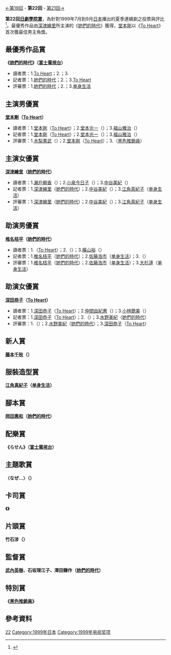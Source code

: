 {{noteTA
|G1=JP Show}}
[[第21回日劇學院賞名單|←第19回]] - '''第22回''' - [[第23回日劇學院賞名單|第21回→]]

'''第22回[[日劇學院賞|日劇學院賞]]'''，為針對1999年7月到9月[[日本|日本]]播出的夏季連續劇之投票與評比<ref>{{Cite web |url=http://blog.television.co.jp/drama/academy/1999/09/22/ |title=1999年日劇學院賞夏季檔獲獎名單 |access-date=2014-09-06 |archive-date=2014-04-03 |archive-url=https://web.archive.org/web/20140403100516/http://blog.television.co.jp/drama/academy/1999/09/22/ |dead-url=no }}</ref>。最優秀作品由[[深津繪里|深津繪里]]所主演的《[[她們的時代|她們的時代]]》獲得，[[堂本剛|堂本剛]]以《[[To_Heart_(電視劇)|To Heart]]》首次獲最佳男主角獎。

==最優秀作品賞==
'''《[[她們的時代|她們的時代]]》（[[富士電視台|富士電視台]]）'''

*讀者票：1.[[To_Heart_(電視劇)|To Heart]]；2.{{link-ja|PS我很好俊平|P.S. 元気です、俊平}}；3.{{link-ja|パーフェクトラブ!無暇的愛}}
*記者票：1.[[她們的時代|她們的時代]]；2.{{link-ja|女醫物語|女医 (テレビドラマ)}}；3.[[To_Heart_(電視劇)|To Heart]]
*評審票：1.[[她們的時代|她們的時代]]；2.{{link-ja|女醫物語|女医 (テレビドラマ)}}；3.[[单身生活|单身生活]]

==主演男優賞==
'''[[堂本剛|堂本剛]]（[[To_Heart_(電視劇)|To Heart]]）'''

*讀者票：1.[[堂本剛|堂本剛]]（[[To_Heart_(電視劇)|To Heart]]）；2.[[堂本光一|堂本光一]]（{{link-ja|PS我很好俊平|P.S. 元気です、俊平}}）；3.[[福山雅治|福山雅治]]（{{link-ja|パーフェクトラブ!無暇的愛}}）
*記者票：1.[[堂本剛|堂本剛]]（[[To_Heart_(電視劇)|To Heart]]）；2.[[堂本光一|堂本光一]]（{{link-ja|PS我很好俊平|P.S. 元気です、俊平}}）；3.[[福山雅治|福山雅治]]（{{link-ja|パーフェクトラブ!無暇的愛}}）
*評審票：1.[[木梨憲武|木梨憲武]]（{{link-ja|小市民狂想曲|小市民ケーン}}）；2.[[堂本剛|堂本剛]]（[[To_Heart_(電視劇)|To Heart]]）；3.{{link-ja|伊東四朗|伊東四朗}}（[[黑色推銷員|黑色推銷員]]）

==主演女優賞==
'''[[深津繪里|深津繪里]]（[[她們的時代|她們的時代]]）'''

*讀者票：1.[[瀨戶朝香|瀨戶朝香]]（{{link-ja|PS我很好俊平|P.S. 元気です、俊平}}）；2.[[小泉今日子|小泉今日子]]（{{link-ja|戀愛結婚法則|恋愛結婚の法則}}）；3.[[中谷美紀|中谷美紀]]（{{link-ja|女醫物語|女医 (テレビドラマ)}}）
*記者票：1.[[深津繪里|深津繪里]]（[[她們的時代|她們的時代]]）；2.[[中谷美紀|中谷美紀]]（{{link-ja|女醫物語|女医 (テレビドラマ)}}）；3.[[江角真紀子|江角真紀子]]（[[单身生活|单身生活]]）
*評審票：1.[[深津繪里|深津繪里]]（[[她們的時代|她們的時代]]）；2.[[中谷美紀|中谷美紀]]（{{link-ja|女醫物語|女医 (テレビドラマ)}}）；3.[[江角真紀子|江角真紀子]]（[[单身生活|单身生活]]）

==助演男優賞==
'''[[椎名桔平|椎名桔平]]（[[她們的時代|她們的時代]]）'''

*讀者票：1.{{link-ja|赤井英和|赤井英和}}（[[To_Heart_(電視劇)|To Heart]]）；2.{{link-ja|小林稔侍|小林稔侍}}（{{link-ja|PS我很好俊平|P.S. 元気です、俊平}}）；3.[[橫山裕|橫山裕]]（{{link-ja|PS我很好俊平|P.S. 元気です、俊平}}）
*記者票：1.[[椎名桔平|椎名桔平]]（[[她們的時代|她們的時代]]）；2.[[佐藤浩市|佐藤浩市]]（[[单身生活|单身生活]]）；3.{{link-ja|中山裕介|ユースケ・サンタマリア}}（{{link-ja|パーフェクトラブ!無暇的愛}}）
*評審票：1.[[椎名桔平|椎名桔平]]（[[她們的時代|她們的時代]]）；2.[[佐藤浩市|佐藤浩市]]（[[单身生活|单身生活]]）；3.[[大杉漣|大杉漣]]（[[单身生活|单身生活]]）

==助演女優賞==
'''[[深田恭子|深田恭子]]（[[To_Heart_(電視劇)|To Heart]]）'''

*讀者票：1.[[深田恭子|深田恭子]]（[[To_Heart_(電視劇)|To Heart]]）；2.[[仲間由紀惠|仲間由紀惠]]（{{link-ja|PS我很好俊平|P.S. 元気です、俊平}}）；3.[[小林聰美|小林聰美]]（{{link-ja|戀愛結婚法則|恋愛結婚の法則}}）
*記者票：1.[[深田恭子|深田恭子]]（[[To_Heart_(電視劇)|To Heart]]）；2.{{link-ja|涼 (演員)|りょう|涼}}（{{link-ja|女醫物語|女医 (テレビドラマ)}}）；3.[[水野美紀|水野美紀]]（[[她們的時代|她們的時代]]）
*評審票：1.{{link-ja|涼 (演員)|りょう|涼}}（{{link-ja|女醫物語|女医 (テレビドラマ)}}）；2.[[水野美紀|水野美紀]]（[[她們的時代|她們的時代]]）；3.[[深田恭子|深田恭子]]（[[To_Heart_(電視劇)|To Heart]]）

==新人賞==
'''[[藤本千秋|藤本千秋]]（{{link-ja|甜蜜生活 (電視劇)|甘い生活。|甜蜜生活}}）'''

==服裝造型賞==
'''[[江角真紀子|江角真紀子]]（[[单身生活|单身生活]]）'''

==腳本賞==
'''[[岡田惠和|岡田惠和]]（[[她們的時代|她們的時代]]）'''

==配樂賞==
'''《らせん》（[[富士電視台|富士電視台]]）'''

==主題歌賞==
'''〈なぜ…〉{{link-ja|Hysteric Blue|Hysteric Blue}}（{{link-ja|PS我很好俊平|P.S. 元気です、俊平}}）'''

==卡司賞==
'''《{{link-ja|女醫物語|女医 (テレビドラマ)}}》'''

==片頭賞==
'''竹石涉（{{link-ja|女醫物語|女医 (テレビドラマ)}}）'''

==監督賞==
'''[[武內英樹|武內英樹]]、石坂理江子、澤田鎌作（[[她們的時代|她們的時代]]）'''

==特別賞==
'''《[[黑色推銷員|黑色推銷員]]》'''

== 參考資料 ==
{{reflist}}

{{日劇學院賞名單}}
[[Category:日劇學院賞|22]]
[[Category:1999年日本|Category:1999年日本]]
[[Category:1999年电视奖项|Category:1999年电视奖项]]